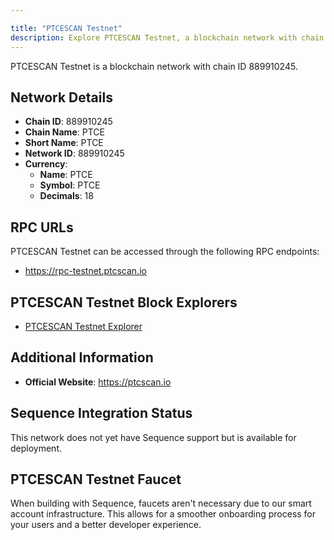 ```yaml
---

title: "PTCESCAN Testnet"
description: Explore PTCESCAN Testnet, a blockchain network with chain ID 889910245. Learn about its native currency, PTCE, and how to interact with the network.
---
```




PTCESCAN Testnet is a blockchain network with chain ID 889910245.

## Network Details

- **Chain ID**: 889910245
- **Chain Name**: PTCE
- **Short Name**: PTCE
- **Network ID**: 889910245
- **Currency**: 
  - **Name**: PTCE
  - **Symbol**: PTCE
  - **Decimals**: 18

## RPC URLs

PTCESCAN Testnet can be accessed through the following RPC endpoints:

- https://rpc-testnet.ptcscan.io

## PTCESCAN Testnet Block Explorers

- [PTCESCAN Testnet Explorer](https://explorer-testnet.ptcscan.io)

## Additional Information

- **Official Website**: https://ptcscan.io

## Sequence Integration Status

This network does not yet have Sequence support but is available for deployment.

## PTCESCAN Testnet Faucet

When building with Sequence, faucets aren't necessary due to our smart account infrastructure. This allows for a smoother onboarding process for your users and a better developer experience.
